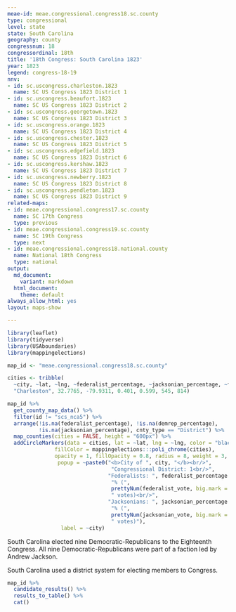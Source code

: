 ```yaml
---
meae-id: meae.congressional.congress18.sc.county
type: congressional
level: state
state: South Carolina
geography: county
congressnum: 18
congressordinal: 18th
title: '18th Congress: South Carolina 1823'
year: 1823
legend: congress-18-19
nnv:
- id: sc.uscongress.charleston.1823
  name: SC US Congress 1823 District 1
- id: sc.uscongress.beaufort.1823
  name: SC US Congress 1823 District 2
- id: sc.uscongress.georgetown.1823
  name: SC US Congress 1823 District 3
- id: sc.uscongress.orange.1823
  name: SC US Congress 1823 District 4
- id: sc.uscongress.chester.1823
  name: SC US Congress 1823 District 5
- id: sc.uscongress.edgefield.1823
  name: SC US Congress 1823 District 6
- id: sc.uscongress.kershaw.1823
  name: SC US Congress 1823 District 7
- id: sc.uscongress.newberry.1823
  name: SC US Congress 1823 District 8
- id: sc.uscongress.pendleton.1823
  name: SC US Congress 1823 District 9
related-maps:
- id: meae.congressional.congress17.sc.county
  name: SC 17th Congress
  type: previous
- id: meae.congressional.congress19.sc.county
  name: SC 19th Congress
  type: next
- id: meae.congressional.congress18.national.county
  name: National 18th Congress
  type: national
output:
  md_document:
    variant: markdown
  html_document:
    theme: default
always_allow_html: yes
layout: maps-show

---
```


```r
library(leaflet)
library(tidyverse)
library(USAboundaries)
library(mappingelections)

map_id <- "meae.congressional.congress18.sc.county"

cities <- tribble(
  ~city, ~lat, ~lng, ~federalist_percentage, ~jacksonian_percentage, ~federalist_vote, ~jacksonian_vote, 
  "Charleston", 32.7765, -79.9311, 0.401, 0.599, 545, 814)
```

<div class="map">

```r
map_id %>%
  get_county_map_data() %>%
  filter(id != "scs_nca5") %>% 
  arrange(!is.na(federalist_percentage), !is.na(demrep_percentage), 
          !is.na(jacksonian_percentage), cnty_type == "District") %>%
  map_counties(cities = FALSE, height = "600px") %>% 
  addCircleMarkers(data = cities, lat = ~lat, lng = ~lng, color = "black",
               fillColor = mappingelections:::poli_chrome(cities),
               opacity = 1, fillOpacity = 0.8, radius = 8, weight = 3,
                popup = ~paste0("<b>City of ", city, "</b><br/>",
                                 "Congressional District: 1<br/>",
                                "Federalists: ", federalist_percentage * 100,
                                 "% (", 
                                 prettyNum(federalist_vote, big.mark = ","),
                                 " votes)<br/>",
                                "Jacksonians: ", jacksonian_percentage * 100,
                                 "% (", 
                                 prettyNum(jacksonian_vote, big.mark = ","),
                                 " votes)"),
                 label = ~city)
```

</div>

South Carolina elected nine Democratic-Republicans to the Eighteenth Congress. All nine Democratic-Republicans were part of a faction led by Andrew Jackson.

South Carolina used a district system for electing members to Congress. 

<div class="results-table">

```r
map_id %>%
  candidate_results() %>%
  results_to_table() %>%
  cat()
```

</div>
